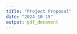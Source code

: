 ---
title: "Project Proposal"
date: "2024-10-15"
output: pdf_document
---








































